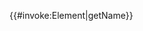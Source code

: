 <noinclude>
{{documentation}}
<!--
分類及跨維基連接請加到/doc副頁中
--></noinclude><includeonly>{{#invoke:Element|getName}}</includeonly>